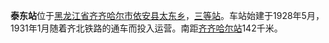 {{Infobox China railway station 
|车站名称 = 泰东站
|图片 = 
|图片介紹 = 
|车站名称拼音 = Taidong
|车站代码 = 
|电报码 = 
|拼音码 =
|车站位置 = [[黑龙江省|黑龙江省]][[齐齐哈尔市|齐齐哈尔市]][[依安县|依安县]][[太东乡|太东乡]]
|归属= [[哈尔滨铁路局|哈尔滨铁路局]]
|线路 = [[齐北铁路|齐北铁路]]
|车站等级 = [[三等站_(中鐵)|三等站]]
|月台数目 =  2
}}
'''泰东站'''位于[[黑龙江省|黑龙江省]][[齐齐哈尔市|齐齐哈尔市]][[依安县|依安县]][[太东乡|太东乡]]，[[三等站|三等站]]。车站始建于1928年5月，1931年1月随着齐北铁路的通车而投入运营。南距[[齐齐哈尔站|齐齐哈尔站]]142千米。

{{齐北铁路}}